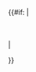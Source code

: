 {{#if:{{{1|}}} |<div class="noprint" style="text-align: right; margin: 0.3em 0.2em 0.2em 0.3em; padding: 0.3em 0.2em 0.2em 0.3em;">'''{{{1}}}'''</div>
</div>|</div> }}